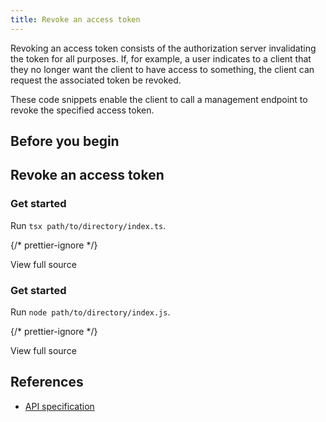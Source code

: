 ```yaml
---
title: Revoke an access token
---
```



Revoking an access token consists of the authorization server invalidating the token for all purposes. If, for example, a user indicates to a client that they no longer want the client to have access to something, the client can request the associated token be revoked.

These code snippets enable the client to call a management endpoint to revoke the specified access token.

## Before you begin

<Begin />

## Revoke an access token

<Tabs>
<TabItem label='TypeScript'>
<Ts />

### Get started

<ChunkedSnippet
  source='https://raw.githubusercontent.com/interledger/open-payments-snippets/main/token/token-revoke.ts'
  chunk='1'
/>

<ChunkedSnippet
  source='https://raw.githubusercontent.com/interledger/open-payments-snippets/main/token/token-revoke.ts'
  chunk='2'
/>

<ChunkedSnippet
  source='https://raw.githubusercontent.com/interledger/open-payments-snippets/main/token/token-revoke.ts'
  chunk='3'
/>

Run `tsx path/to/directory/index.ts`.

{/* prettier-ignore */}
<p>
  <LinkOut href='https://github.com/interledger/open-payments-snippets/blob/main/token/token-revoke.ts'>View full source</LinkOut>
</p>

</TabItem>
<TabItem label='JavaScript'>
<Js />

### Get started

<ChunkedSnippet
  source='https://raw.githubusercontent.com/interledger/open-payments-snippets/main/token/token-revoke.ts'
  chunk='1'
/>

<ChunkedSnippet
  source='https://raw.githubusercontent.com/interledger/open-payments-snippets/main/token/token-revoke.ts'
  chunk='2'
/>

<ChunkedSnippet
  source='https://raw.githubusercontent.com/interledger/open-payments-snippets/main/token/token-revoke.ts'
  chunk='3'
/>

Run `node path/to/directory/index.js`.

{/* prettier-ignore */}
<p>
  <LinkOut href='https://github.com/interledger/open-payments-snippets/blob/main/token/token-revoke.js'>View full source</LinkOut>
</p>

</TabItem>
</Tabs>

## References

- [API specification](/apis/auth-server/operations/delete-token)
